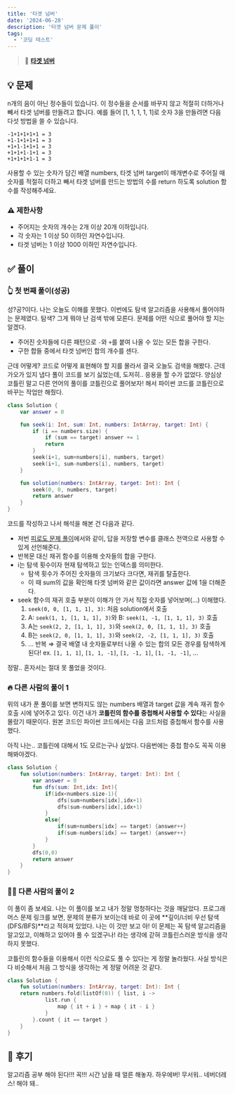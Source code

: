 ```yaml
---
title: '타겟 넘버'
date: '2024-06-28'
description: '타겟 넘버 문제 풀이'
tags:
  - '코딩 테스트'
---
```


> 📍 [**타겟 넘버**](https://school.programmers.co.kr/learn/courses/30/lessons/43165)

## 💡 문제

n개의 음이 아닌 정수들이 있습니다. 이 정수들을 순서를 바꾸지 않고 적절히 더하거나 빼서 타겟 넘버를 만들려고 합니다. 예를 들어 [1, 1, 1, 1, 1]로 숫자 3을 만들려면 다음 다섯 방법을 쓸 수 있습니다.

```
-1+1+1+1+1 = 3
+1-1+1+1+1 = 3
+1+1-1+1+1 = 3
+1+1+1-1+1 = 3
+1+1+1+1-1 = 3
```

사용할 수 있는 숫자가 담긴 배열 numbers, 타겟 넘버 target이 매개변수로 주어질 때 숫자를 적절히 더하고 빼서 타겟 넘버를 만드는 방법의 수를 return 하도록 solution 함수를 작성해주세요.

### ⚠️ 제한사항

- 주어지는 숫자의 개수는 2개 이상 20개 이하입니다.
- 각 숫자는 1 이상 50 이하인 자연수입니다.
- 타겟 넘버는 1 이상 1000 이하인 자연수입니다.

## ✅ 풀이

### 👆 첫 번째 풀이(성공)

성?공?이다. 나는 오늘도 이해를 못했다. 이번에도 탐색 알고리즘을 사용해서 풀어야하는 문제였다. 탐색? 그게 뭐야 난 검색 밖에 모른다. 문제를 어떤 식으로 풀어야 할 지는 알겠다.

- 주어진 숫자들에 다른 패턴으로 `-`와 `+`를 붙여 나올 수 있는 모든 합을 구한다.
- 구한 합들 중에서 타겟 넘버인 합의 개수를 센다.

근데 어떻게? 코드로 어떻게 표현해야 할 지를 몰라서 결국 오늘도 검색을 해봤다. 근데 가오가 있지 냅다 풀이 코드를 보기 싫었는데, 도저히.. 응용을 할 수가 없었다. 양심상 코틀린 말고 다른 언어의 풀이를 코틀린으로 풀어보자! 해서 파이썬 코드를 코틀린으로 바꾸는 작업만 해줬다.

```kotlin
class Solution {
    var answer = 0

    fun seek(i: Int, sum: Int, numbers: IntArray, target: Int) {
        if (i == numbers.size) {
            if (sum == target) answer += 1
            return
        }
        seek(i+1, sum+numbers[i], numbers, target)
        seek(i+1, sum-numbers[i], numbers, target)
    }

    fun solution(numbers: IntArray, target: Int): Int {
        seek(0, 0, numbers, target)
        return answer
    }
}
```

코드를 작성하고 나서 해석을 해본 건 다음과 같다.

- 저번 [피로도 문제 풀이](https://velog.io/@overtae/%ED%94%BC%EB%A1%9C%EB%8F%84-%ED%94%84%EB%A1%9C%EA%B7%B8%EB%9E%98%EB%A8%B8%EC%8A%A4)에서와 같이, 답을 저장할 변수를 클래스 전역으로 사용할 수 있게 선언해준다.
- 반복문 대신 재귀 함수를 이용해 숫자들의 합을 구한다. 
- i는 탐색 횟수이자 현재 탐색하고 있는 인덱스를 의미한다.
  - 탐색 횟수가 주어진 숫자들의 크기보다 크다면, 재귀를 탈출한다.
  - 이 때 sum의 값을 확인해 타겟 넘버와 같은 값이라면 answer 값에 1을 더해준다.
- seek 함수의 재귀 호출 부분이 이해가 안 가서 직접 숫자를 넣어보며(...) 이해했다.
  1. `seek(0, 0, [1, 1, 1], 3)`: 처음 solution에서 호출
  2. A: `seek(1, 1, [1, 1, 1], 3)`와 B: `seek(1, -1, [1, 1, 1], 3)` 호출
  3. A는 `seek(2, 2, [1, 1, 1], 3)`와 `seek(2, 0, [1, 1, 1], 3)` 호출
  4. B는 `seek(2, 0, [1, 1, 1], 3)`와 `seek(2, -2, [1, 1, 1], 3)` 호출
  5. ... 반복
  ⇒ 결국 배열 내 숫자들로부터 나올 수 있는 합의 모든 경우를 탐색하게 된다!
  ex. `[1, 1, 1]`, `[1, 1, -1]`, `[1, -1, 1]`, `[1, -1, -1]`, ...

정말.. 혼자서는 절대 못 풀었을 것이다.

### 🔥 다른 사람의 풀이 1

위의 내가 푼 풀이를 보면 변하지도 않는 numbers 배열과 target 값을 계속 재귀 함수 호출 시에 넣어주고 있다. 이건 내가 **코틀린의 함수를 중첩해서 사용할 수 있다**는 사실을 몰랐기 때문이다. 원본 코드인 파이썬 코드에서는 다음 코드처럼 중첩해서 함수를 사용했다.

아직 나는.. 코틀린에 대해서 1도 모르는구나 싶었다. 다음번에는 중첩 함수도 꼭꼭 이용해봐야겠다. 

```kotlin
class Solution {
    fun solution(numbers: IntArray, target: Int): Int {
        var answer = 0
        fun dfs(sum: Int,idx: Int){
            if(idx<numbers.size-1){
                dfs(sum+numbers[idx],idx+1)
                dfs(sum-numbers[idx],idx+1)
            }
            else{
                if(sum+numbers[idx] == target) {answer++}
                if(sum-numbers[idx] == target) {answer++}
            }
        }
        dfs(0,0)
        return answer
    }
}
```

### 😶‍🌫️ 다른 사람의 풀이 2

이 풀이 좀 보세요. 나는 이 풀이를 보고 내가 정말 멍청하다는 것을 깨달았다. 프로그래머스 문제 링크를 보면, 문제의 분류가 보이는데 바로 이 곳에 **깊이/너비 우선 탐색(DFS/BFS)**라고 적혀져 있었다. 나는 이 것만 보고 아! 이 문제는 꼭 탐색 알고리즘을 알고있고, 이해하고 있어야 풀 수 있겠구나! 라는 생각에 갇혀 코틀린스러운 방식을 생각하지 못했다.

코틀린의 함수들을 이용해서 이런 식으로도 풀 수 있다는 게 정말 놀라웠다. 사실 방식은 다 비슷해서 처음 그 방식을 생각하는 게 정말 어려운 것 같다. 

```kotlin
class Solution {
    fun solution(numbers: IntArray, target: Int): Int {
    return numbers.fold(listOf(0)) { list, i ->
		    list.run {
		        map { it + i } + map { it - i }
		    }
		}.count { it == target }
	}
}
```


## 💭 후기

알고리즘 공부 해야 된다!!! 꼭!!! 시간 남을 때 얼른 해놓자. 하우에버! 무서워.. 네버더레스! 해야 돼.. 
